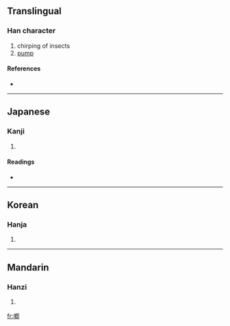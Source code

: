 {{see|唧}}
==Translingual==

===Han character===
{{Han char|rn=30|rad=口|as=09|sn=12|four=|canj=口竹心中 (RHPL)}}

# chirping of insects
# [[pump]]

====References====
* {{Han ref|kx=0199.120|dkj=03961|dj=0421.040|hdz=10657.031|uh=559E|ud=21918}}

----

==Japanese==

===Kanji===
{{ja-kanji|grade=|rs=口09}}

# {{defn|Japanese}}

====Readings====
* {{ja-readings|on=[[そく]] (soku), [[しょく]] (shoku)|kun=[[かこつ]] (kakotsu)}}

----

==Korean==

===Hanja===
{{ko-hanja|hangeul=[[즐]], [[직]]|rv=jeul, jik|mr=chŭl, chik}}

# {{defn|Korean}}

----

==Mandarin==

===Hanzi===
{{cmn-hanzi|pin=[[jī]] ([[ji1]])|wg=chi<sup>1</sup>}}

# {{defn|Mandarin}}

[[fr:喞]]